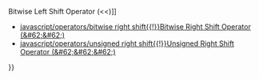 {{Page_Title}}
{{Flags}}
{{Summary_Section|Moves the specified number of bits to the left and assigns the result to result. The bits vacated by the operation are filled with 0.

}}
{{JS_Syntax|Formats={{JS_Syntax_Format
|Format= result &lt;&lt;= expression}}
|Values={{JS_Syntax_Parameter
|Name=result
|Required=
|Description=Any variable.}}{{JS_Syntax_Parameter
|Name=expression
|Required=
|Description=The number of bits to move.}}
}}
{{Remarks_Section
|Remarks=Using the '''&lt;&lt;=''' operator is the same as specifying <code>result = result &lt;&lt; expression</code>

The following example shows how to use the '''&lt;&lt;=''' operator.

 // 14 is 00000000000000000000000000001110
 var temp = 14;
 temp &lt;&lt;= 2; 
 document.write(temp);
 // 56 is 00000000000000000000000000111000
 Output: 56
}}
{{See_Also_Section
|Manual_links=* [[javascript/operators/bitwise left shift{{!}}Bitwise Left Shift Operator (&#60;&#60;)]]
* [[javascript/operators/bitwise right shift{{!}}Bitwise Right Shift Operator (&#62;&#62;)]]
* [[javascript/operators/unsigned right shift{{!}}Unsigned Right Shift Operator (&#62;&#62;&#62;)]]
}}
{{Topics | JS Basic}}

{{External_Attribution
|Is_CC-BY-SA=No
|Sources=MSDN
|MDN_link=
|MSDN_link=http://msdn.microsoft.com/en-us/library/ie/2027xe5w(v=vs.94).aspx
|HTML5Rocks_link=
}}
